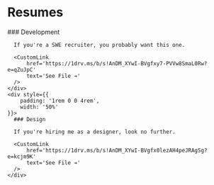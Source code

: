 
<Navbar active='/about' />

# Resumes

<div style={{
  display: 'flex',
  justifyContent: 'between',
  alignItems: 'center',
  flexDirection: 'row',
  flexWrap: 'nowrap',
}}>
    <div style={{
        padding: '1rem 4rem 0 0',
        width: '50%'
    }}>
      ### Development

      If you're a SWE recruiter, you probably want this one.

      <CustomLink
          href='https://1drv.ms/b/s!AnDM_XYwI-BVgfxy7-PVVw8SmaL0Rw?e=qZuJpC'
          text='See File ➔'
      />
    </div>
    <div style={{
        padding: '1rem 0 0 4rem',
        width: '50%'
    }}>
      ### Design

      If you're hiring me as a designer, look no further.

      <CustomLink
          href='https://1drv.ms/b/s!AnDM_XYwI-BVgfx0lezAH4peJRAgSg?e=kcjm9K'
          text='See File ➔'
      />
    </div>

</div>
